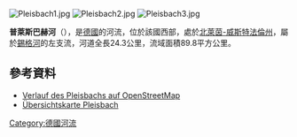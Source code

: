 {{No footnotes|time=2020-08-13T05:23:10+00:00}}
{{Coord|50|46|56.5|N|7|12|47.55|E|display=title}}

[[Image:Pleisbach1.jpg|right]]
[[Image:Pleisbach2.jpg|right]]
[[Image:Pleisbach3.jpg|right]]

'''普萊斯巴赫河'''（{{lang-de|Pleisbach}}），是[[德國|德國]]的河流，位於該國西部，處於[[北萊茵-威斯特法倫州|北萊茵-威斯特法倫州]]，屬於[[錫格河|錫格河]]的左支流，河道全長24.3公里，流域面積89.8平方公里。

==參考資料==
* [https://www.openstreetmap.org/relation/3969567 Verlauf des Pleisbachs auf OpenStreetMap]
* [http://www.wasserverband-rsk.de/_wp/wp-content/uploads/2015/05/Plan-III_Pleisbach.pdf Übersichtskarte Pleisbach] {{Wayback|url=http://www.wasserverband-rsk.de/_wp/wp-content/uploads/2015/05/Plan-III_Pleisbach.pdf |date=20190226045731 }}

{{Germany-geo-stub}}
[[Category:德國河流|Category:德國河流]]